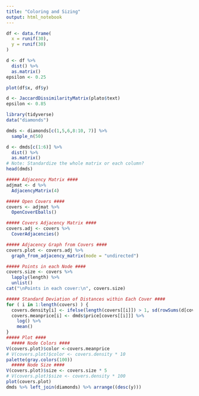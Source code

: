 ---
title: "Coloring and Sizing"
output: html_notebook
---

```{r the_thirty}
df <- data.frame(
  x = runif(30),
  y = runif(30)
)

d <- df %>%
  dist() %>%
  as.matrix()
epsilon <- 0.25

plot(df$x, df$y)
```


```{r the_works}
d <- JaccardDissimilarityMatrix(plato$text)
epsilon <- 0.85
```

```{r}
library(tidyverse)
data("diamonds")

dmds <- diamonds[c(1,5,6,8:10, 7)] %>%
  sample_n(50)

d <- dmds[c(1:6)] %>%
  dist() %>%
  as.matrix()
# Note: Standardize the whole matrix or each column?
head(dmds)
```



```{r}
##### Adjacency Matrix ####
adjmat <- d %>%
  AdjacencyMatrix(4)

##### Open Covers ####
covers <- adjmat %>%
  OpenCoverEballs()

##### Covers Adjacency Matrix ####
covers.adj <- covers %>% 
  CoverAdjacencies()

##### Adjacency Graph from Covers ####
covers.plot <- covers.adj %>%
  graph_from_adjacency_matrix(mode = "undirected")

##### Points in each Node ####
covers.size <- covers %>%
  lapply(length) %>%
  unlist()
cat("\nPoints in each cover:\n", covers.size)

##### Standard Deviation of Distances within Each Cover ####
for ( i in 1:length(covers) ) {
  covers.density[i] <- ifelse(length(covers[[i]]) > 1, sd(rowSums(d[covers[[i]], covers[[i]]])), 0)
  covers.meanprice[i] <- dmds$price[covers[[i]]] %>% 
    log() %>%
    mean()
}
##### Plot ####
  ##### Node Colors ####
V(covers.plot)$color <-covers.meanprice 
# V(covers.plot)$color <- covers.density * 10
palette(gray.colors(100))
  ##### Node Size ####
V(covers.plot)$size <- covers.size * 5
# V(covers.plot)$size <- covers.density * 100
plot(covers.plot)
dmds %>% left_join(diamonds) %>% arrange((desc(y)))
```















